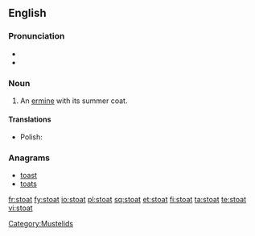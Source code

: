 ==English==
{{wikipedia}}
===Pronunciation===
* {{IPA|/ˈstəʊt/}}
* {{rhymes|əʊt}}

===Noun===
{{en-noun}}

# An [[ermine]] with its summer coat.


====Translations====
{{trans-top|an ermine}}
* Polish: {{t|pl|gronostaj}}
{{trans-mid}}
{{trans-bottom}}

===Anagrams===
* [[toast#English|toast]]
* [[toats#English|toats]]


[[Category:Mustelids]]

[[fr:stoat]]
[[fy:stoat]]
[[io:stoat]]
[[pl:stoat]]
[[sq:stoat]]
[[et:stoat]]
[[fi:stoat]]
[[ta:stoat]]
[[te:stoat]]
[[vi:stoat]]